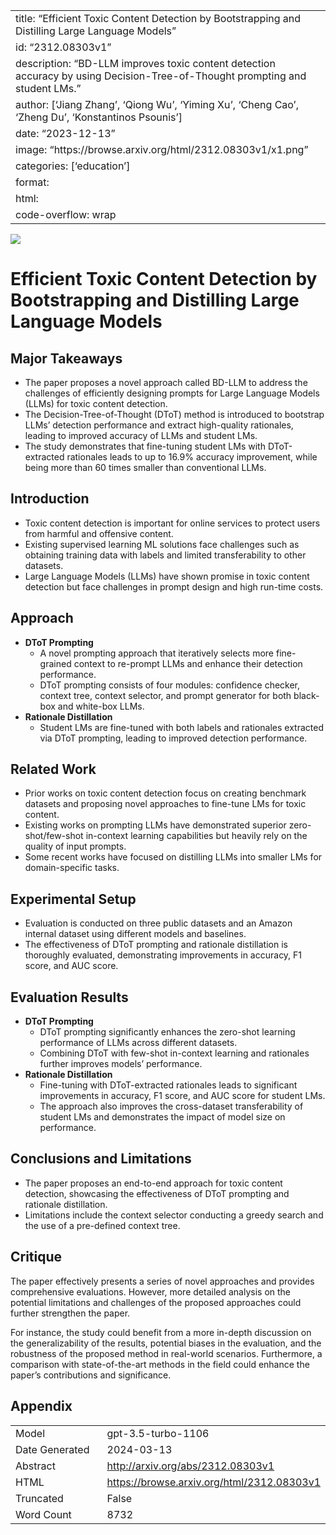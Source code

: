 
---
title: "Efficient Toxic Content Detection by Bootstrapping and Distilling Large Language Models"
id: "2312.08303v1"
description: "BD-LLM improves toxic content detection accuracy by using Decision-Tree-of-Thought prompting and student LMs."
author: ['Jiang Zhang', 'Qiong Wu', 'Yiming Xu', 'Cheng Cao', 'Zheng Du', 'Konstantinos Psounis']
date: "2023-12-13"
image: "https://browse.arxiv.org/html/2312.08303v1/x1.png"
categories: ['education']
format:
  html:
    code-overflow: wrap
---

![](https://browse.arxiv.org/html/2312.08303v1/x1.png)

# Efficient Toxic Content Detection by Bootstrapping and Distilling Large Language Models

## Major Takeaways
- The paper proposes a novel approach called BD-LLM to address the challenges of efficiently designing prompts for Large Language Models (LLMs) for toxic content detection.
- The Decision-Tree-of-Thought (DToT) method is introduced to bootstrap LLMs’ detection performance and extract high-quality rationales, leading to improved accuracy of LLMs and student LMs.
- The study demonstrates that fine-tuning student LMs with DToT-extracted rationales leads to up to 16.9% accuracy improvement, while being more than 60 times smaller than conventional LLMs.

## Introduction
- Toxic content detection is important for online services to protect users from harmful and offensive content.
- Existing supervised learning ML solutions face challenges such as obtaining training data with labels and limited transferability to other datasets.
- Large Language Models (LLMs) have shown promise in toxic content detection but face challenges in prompt design and high run-time costs.

## Approach
- **DToT Prompting**
  - A novel prompting approach that iteratively selects more fine-grained context to re-prompt LLMs and enhance their detection performance.
  - DToT prompting consists of four modules: confidence checker, context tree, context selector, and prompt generator for both black-box and white-box LLMs.
- **Rationale Distillation**
  - Student LMs are fine-tuned with both labels and rationales extracted via DToT prompting, leading to improved detection performance.

## Related Work
- Prior works on toxic content detection focus on creating benchmark datasets and proposing novel approaches to fine-tune LMs for toxic content.
- Existing works on prompting LLMs have demonstrated superior zero-shot/few-shot in-context learning capabilities but heavily rely on the quality of input prompts.
- Some recent works have focused on distilling LLMs into smaller LMs for domain-specific tasks.

## Experimental Setup
- Evaluation is conducted on three public datasets and an Amazon internal dataset using different models and baselines.
- The effectiveness of DToT prompting and rationale distillation is thoroughly evaluated, demonstrating improvements in accuracy, F1 score, and AUC score.

## Evaluation Results
- **DToT Prompting**
  - DToT prompting significantly enhances the zero-shot learning performance of LLMs across different datasets.
  - Combining DToT with few-shot in-context learning and rationales further improves models’ performance.
- **Rationale Distillation**
  - Fine-tuning with DToT-extracted rationales leads to significant improvements in accuracy, F1 score, and AUC score for student LMs.
  - The approach also improves the cross-dataset transferability of student LMs and demonstrates the impact of model size on performance.

## Conclusions and Limitations
- The paper proposes an end-to-end approach for toxic content detection, showcasing the effectiveness of DToT prompting and rationale distillation.
- Limitations include the context selector conducting a greedy search and the use of a pre-defined context tree.

## Critique
The paper effectively presents a series of novel approaches and provides comprehensive evaluations. However, more detailed analysis on the potential limitations and challenges of the proposed approaches could further strengthen the paper.

For instance, the study could benefit from a more in-depth discussion on the generalizability of the results, potential biases in the evaluation, and the robustness of the proposed method in real-world scenarios. Furthermore, a comparison with state-of-the-art methods in the field could enhance the paper's contributions and significance.

## Appendix

|          |          |
|----------|----------|
| Model     | gpt-3.5-turbo-1106       |
| Date Generated     | 2024-03-13       |
| Abstract | [http://arxiv.org/abs/2312.08303v1](http://arxiv.org/abs/2312.08303v1)        |
| HTML     | [https://browse.arxiv.org/html/2312.08303v1](https://browse.arxiv.org/html/2312.08303v1)       |
| Truncated       | False       |
| Word Count       | 8732       |